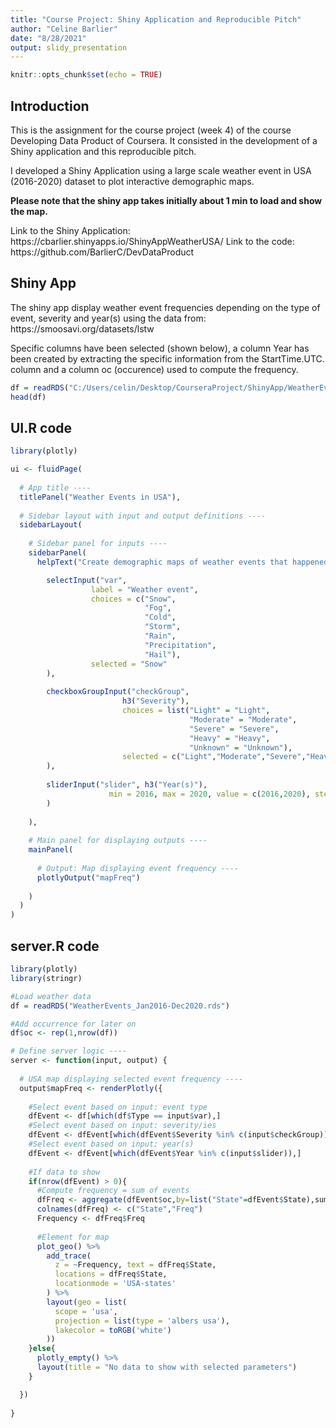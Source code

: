 ```yaml
---
title: "Course Project: Shiny Application and Reproducible Pitch"
author: "Celine Barlier"
date: "8/28/2021"
output: slidy_presentation
---
```


```r
knitr::opts_chunk$set(echo = TRUE)
```

## Introduction

This is the assignment for the course project (week 4) of the course Developing Data Product of Coursera. It consisted in the development of a Shiny application and this reproducible pitch.

I developed a Shiny Application using a large scale weather event in USA (2016-2020) dataset to plot interactive demographic maps.

**Please note that the shiny app takes initially about 1 min to load and show the map.**

Link to the Shiny Application: https://cbarlier.shinyapps.io/ShinyAppWeatherUSA/
Link to the code: https://github.com/BarlierC/DevDataProduct

## Shiny App

The shiny app display weather event frequencies depending on the type of event, severity and year(s) using the data from: https://smoosavi.org/datasets/lstw

Specific columns have been selected (shown below), a column Year has been created by extracting the specific information from the StartTime.UTC. column and a column oc (occurence) used to compute the frequency.

```r
df = readRDS("C:/Users/celin/Desktop/CourseraProject/ShinyApp/WeatherEvents_Jan2016-Dec2020.rds")
head(df)
```

## UI.R code
```r
library(plotly)

ui <- fluidPage(
  
  # App title ----
  titlePanel("Weather Events in USA"),
  
  # Sidebar layout with input and output definitions ----
  sidebarLayout(
    
    # Sidebar panel for inputs ----
    sidebarPanel(
      helpText("Create demographic maps of weather events that happened in the USA from 2016 to 2020."),

        selectInput("var", 
                  label = "Weather event",
                  choices = c("Snow", 
                              "Fog",
                              "Cold", 
                              "Storm",
                              "Rain",
                              "Precipitation",
                              "Hail"),
                  selected = "Snow"
        ),
      
        checkboxGroupInput("checkGroup", 
                         h3("Severity"), 
                         choices = list("Light" = "Light", 
                                        "Moderate" = "Moderate", 
                                        "Severe" = "Severe",
                                        "Heavy" = "Heavy",
                                        "Unknown" = "Unknown"),
                         selected = c("Light","Moderate","Severe","Heavy","Unknown")
        ),
        
        sliderInput("slider", h3("Year(s)"),
                      min = 2016, max = 2020, value = c(2016,2020), step = 1
        )
      
    ),
    
    # Main panel for displaying outputs ----
    mainPanel(
      
      # Output: Map displaying event frequency ----
      plotlyOutput("mapFreq")
      
    )
  )
)
```


## server.R code
```r
library(plotly)
library(stringr)

#Load weather data
df = readRDS("WeatherEvents_Jan2016-Dec2020.rds")

#Add occurrence for later on
df$oc <- rep(1,nrow(df))

# Define server logic ----
server <- function(input, output) {
  
  # USA map displaying selected event frequency ----
  output$mapFreq <- renderPlotly({
    
    #Select event based on input: event type
    dfEvent <- df[which(df$Type == input$var),]
    #Select event based on input: severity/ies
    dfEvent <- dfEvent[which(dfEvent$Severity %in% c(input$checkGroup)),]
    #Select event based on input: year(s)
    dfEvent <- dfEvent[which(dfEvent$Year %in% c(input$slider)),]
    
    #If data to show
    if(nrow(dfEvent) > 0){
      #Compute frequency = sum of events
      dfFreq <- aggregate(dfEvent$oc,by=list("State"=dfEvent$State),sum)
      colnames(dfFreq) <- c("State","Freq")
      Frequency <- dfFreq$Freq
      
      #Element for map
      plot_geo() %>%
        add_trace(
          z = ~Frequency, text = dfFreq$State,
          locations = dfFreq$State, 
          locationmode = 'USA-states'
        ) %>%
        layout(geo = list(
          scope = 'usa',
          projection = list(type = 'albers usa'),
          lakecolor = toRGB('white')
        ))
    }else{
      plotly_empty() %>%
      layout(title = "No data to show with selected parameters") 
    }

  })
  
}
```
